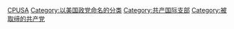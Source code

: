[[Category:美国的共产党|CPUSA]]
[[Category:以美国政党命名的分类|Category:以美国政党命名的分类]]
[[Category:共产国际支部|Category:共产国际支部]]
[[Category:被取缔的共产党|Category:被取缔的共产党]]